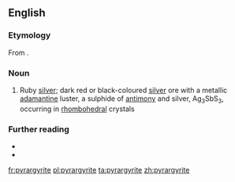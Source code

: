 ==English==

===Etymology===
From {{etyl|grc|en}} {{compound|lang=grc|πῦρ|ἄργῠρος|t1=fire|t2=silver|nocat=1}}.

===Noun===
{{en-noun}}

# {{lb|en|mineralogy}} Ruby [[silver]]; dark red or black-coloured [[silver]] ore with a metallic [[adamantine]] luster, a sulphide of [[antimony]] and silver, Ag<sub>3</sub>SbS<sub>3</sub>, occurring in [[rhombohedral]] crystals

===Further reading===
* {{R:WebMineral}}
* {{R:mindat}}

[[fr:pyrargyrite]]
[[pl:pyrargyrite]]
[[ta:pyrargyrite]]
[[zh:pyrargyrite]]